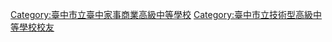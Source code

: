 [[Category:臺中市立臺中家事商業高級中等學校|Category:臺中市立臺中家事商業高級中等學校]]
[[Category:臺中市立技術型高級中等學校校友|Category:臺中市立技術型高級中等學校校友]]